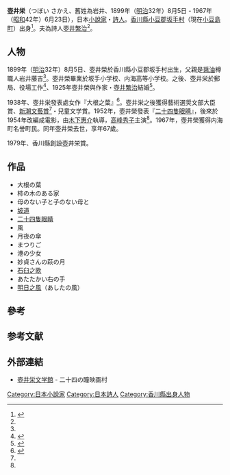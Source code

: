 {{roughtranslation|time=2019-04-01T12:37:46+00:00}}
{{citation style|time=2013-11-08T11:54:06+00:00}}
{{Infobox writer
| name          = 壺井 栄
| image         = Sakae Tsuboi 02.jpg
| image_size    = 250px
| caption       = 壺井 栄
| pseudonym     = 
| birth_name    = 岩井 栄
| birth_date    = 1899年（[[明治|明治]]32年）8月5日
| birth_place   = {{EOJ}}[[香川縣|香川縣]][[小豆郡|小豆郡]]坂手村（現[[小豆島町|小豆島町]]）
| death_date    = 1967年（[[昭和|昭和]]42年）6月23日（69歲）
| death_place   = {{JPN}}[[東京都|東京都]][[中野區|中野區]][[中野_(中野區)|中野]]
| resting_place = 
| occupation    = [[小説家|小説家]]
| language      = [[日本語|日本語]]
| nationality   = {{JPN}}
| education     = 
| alma_mater    = 内海高等小学校
| period        = 
| genre         = [[兒童文學|兒童文學]]（[[童話|童話]]），一般向[[小説|小説]]
| subject       = [[反戰|反戰]]，[[反核|反核]]，[[兒童|兒童]]，[[日常|日常]]，[[家族|家族]]
| movement      =
| notable_works = 《二十四隻眼睛》（1952年）
| awards        = 
| spouse        = 壺井繁治
| partner       = 
| children      = 
| relations     = 
| influences    = 壺井繁治，[[坪田譲治|坪田譲治]]，[[佐多稲子|佐多稲子]]
| influenced    = 
| signature     = 
| website       = 
}}
'''壺井栄'''（つぼい さかえ、舊姓為岩井、1899年（[[明治|明治]]32年）8月5日 - 1967年（[[昭和|昭和]]42年）6月23日），日本[[小說家|小說家]]・[[詩人|詩人]]。[[香川縣|香川縣]][[小豆郡|小豆郡]][[坂手村|坂手村]]（現在[[小豆島町|小豆島町]]）出身<ref name="kita2005p313">{{Harvnb|北|2005|p=313}}</ref>。夫為詩人[[壺井繁治|壺井繁治]]<ref name="kita2005p313" />。

== 人物 ==
1899年（[[明治|明治]]32年）8月5日、壺井榮於香川縣小豆郡坂手村出生，父親是[[醤油|醤油]]樽職人岩井藤吉<ref name="kita2005p313" />。壺井榮畢業於坂手小学校、内海高等小学校。之後、壺井栄於郵局、役場工作<ref>{{Harvnb|北|2005|pp=313-314}}</ref>、1925年壺井榮與作家・[[壺井繁治|壺井繁治]]結婚<ref name="kita2005p314">{{Harvnb|北|2005|p=314}}</ref>。

1938年、壺井栄發表處女作『大根之葉』<ref name="kita2005p315">{{Harvnb|北|2005|p=315}}</ref>。壺井栄之後獲得藝術選奨文部大臣賞、[[新潮文藝賞|新潮文藝賞]]<ref name="kita2005p314" />・兒童文学賞。1952年，壺井榮發表『[[二十四隻眼睛|二十四隻眼睛]]』，後來於1954年改編成電影，由[[木下惠介|木下惠介]]執導，[[高峰秀子|高峰秀子]]主演<ref name="kita2005p313" />。1967年，壺井榮獲得内海町名誉町民。同年壺井榮去世，享年67歲。

1979年、香川縣創設壺井栄賞。

== 作品 ==
*大根の葉
*柿の木のある家
*母のない子と子のない母と
*[[坡道|坡道]]
*[[二十四隻眼睛|二十四隻眼睛]]
*風
*月夜の傘
*まつりご
*港の少女
*妙貞さんの萩の月
*[[石臼之歌|石臼之歌]]
*あたたかい右の手
*[[明日之風|明日之風]]（あしたの風）

== 參考 ==
{{Reflist}}

== 参考文献 ==


== 外部連結 ==
{{Commons|Category:Twenty-four eyes|二十四の瞳}}
*[http://www.24hitomi.or.jp/eigamura/bungakukan.html 壺井栄文学館] {{Wayback|url=http://www.24hitomi.or.jp/eigamura/bungakukan.html |date=20200923232744 }} - 二十四の瞳映画村

{{DEFAULTSORT:つほい さかえ}}
[[Category:日本小說家|Category:日本小說家]]
[[Category:日本詩人|Category:日本詩人]]
[[Category:香川縣出身人物|Category:香川縣出身人物]]